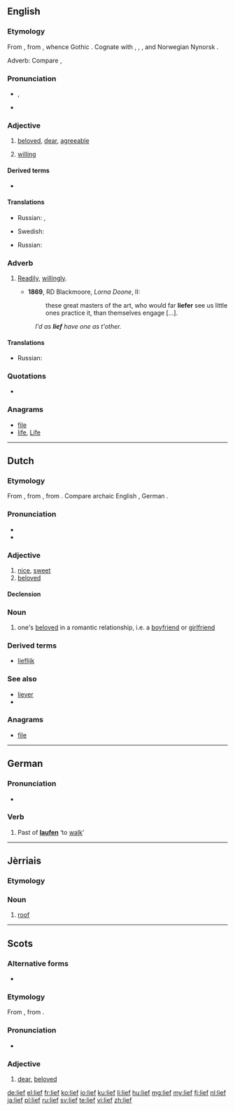 ==English==

===Etymology===
From {{etyl|ang}} {{term|leof|lēof|lang=ang}}, from {{etyl|gem-pro|en}} {{recons|leubaz|lang=gem-pro}}, whence Gothic {{term|𐌻𐌹𐍆𐌿𐍃|tr=liufs|lang=got}}. Cognate with {{etyl|nl|-}} {{term|lief|lang=nl}}, {{etyl|de|-}} {{term|lieb|lang=de}}, {{etyl|ru|-}} {{term|любовь|tr=ljubóv’|lang=ru}}, {{etyl|sv|-}} and Norwegian Nynorsk {{term|ljuv}}.

Adverb: Compare {{etyl|de|-}} {{term|lieber|lang=de}}, {{etyl|nl|-}} {{term|liever||[[preferably]], [[rather]]|lang=nl}}

===Pronunciation===
* {{IPA|/liːf/}}, {{X-SAMPA|/li:f/}}
* {{rhymes|iːf}}

===Adjective===
{{en-adj|'''[[liefer]]''' or '''[[liever]]'''|liefest}}

# {{archaic}} [[beloved]], [[dear]], [[agreeable]]
# {{archaic}} [[willing]]

====Derived terms====
* {{l|en|liefsome}}

====Translations====
{{trans-top|beloved, dear, agreeable}}
* Russian: {{t+|ru|любимый|tr=ljubímyj}}, {{t+|ru|дорогой|tr=dorogój}}
{{trans-mid}}
* Swedish: {{t+|sv|kär}}
{{trans-bottom}}

{{trans-top|willing}}
* Russian: {{t+|ru|охотный|tr=oxótnyj}}
{{trans-mid}}
{{trans-bottom}}

===Adverb===
{{en-adv|'''[[liefer]]''' or '''[[liever]]'''|liefest}}

# {{archaic|except [[UK]] dialectal}} [[readily|Readily]], [[willingly]].
#* '''1869''', RD Blackmoore, ''Lorna Doone'', II:
#*: these great masters of the art, who would far '''liefer''' see us little ones practice it,  than themselves engage [...].
#: ''I'd as '''lief''' have one as t'other.''

====Translations====
{{trans-top|Readily, willingly}}
* Russian: {{t+|ru|охотно|tr=oxótno}}
{{trans-mid}}
{{trans-bottom}}

===Quotations===
* {{seeCites}}

===Anagrams===
* [[file#English|file]]
* [[life#English|life]], [[Life#English|Life]]

----

==Dutch==

===Etymology===
From {{etyl|odt|nl}} {{recons|liof|lang=odt}}, from {{etyl|gem-pro|nl}} {{recons|leubaz|lang=gem-pro}}, from {{etyl|ine-pro|nl}} {{recons|lewbʰ-|lang=ine-pro}}. Compare archaic English {{term|lief|lang=en}}, German {{term|lieb|lang=de}}.

===Pronunciation===
* {{rhymes|if|lang=nl}}
* {{IPA|[lif]|lang=nl}}

===Adjective===
{{nl-adj|liever}}

# [[nice]], [[sweet]]
# [[beloved]]

====Declension====
{{nl-decl-adj|lieve}}

===Noun===
{{nl-noun|n|lieven|liefje}}

# one's [[beloved]] in a romantic relationship, i.e. a [[boyfriend]] or [[girlfriend]]

===Derived terms===
* [[lieflijk]]
 
===See also===
* [[liever]]
* {{l|nl|liefde}}

===Anagrams===
* [[file#Dutch|file]]

----

==German==

===Pronunciation===
* {{IPA|[liːf]|lang=de}}

===Verb===
{{head|de|verb form}}

# Past of '''[[laufen]]''' ‘to [[walk]]’

----

==Jèrriais==

===Etymology===
{{rfe|lang=roa-jer}}

===Noun===
{{roa-jer-noun|m}}

# [[roof]]

----

==Scots==

===Alternative forms===
* {{qualifier|contracted}} {{l|sco|lee}}

===Etymology===
From {{etyl|ang|sco}} {{term|leof|lēof|lang=ang}}, from {{etyl|gem-pro|sco}} {{recons|leubaz|lang=gem-pro}}.

===Pronunciation===
* {{IPA|[lif]|lang=sco}}

===Adjective===
{{sco-adj|liefer|liefest}}

# [[dear]], [[beloved]]

[[de:lief]]
[[el:lief]]
[[fr:lief]]
[[ko:lief]]
[[io:lief]]
[[ku:lief]]
[[li:lief]]
[[hu:lief]]
[[mg:lief]]
[[my:lief]]
[[fj:lief]]
[[nl:lief]]
[[ja:lief]]
[[pl:lief]]
[[ru:lief]]
[[sv:lief]]
[[te:lief]]
[[vi:lief]]
[[zh:lief]]